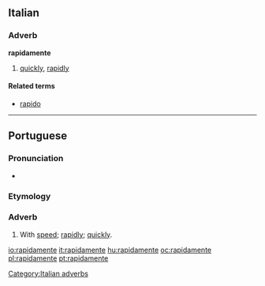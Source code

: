 {{also|rápidamente}}
==Italian==

===Adverb===
'''rapidamente'''

# [[quickly]], [[rapidly]]

====Related terms====
* [[rapido]]

[[Category:Italian adverbs]]

----

==Portuguese==

===Pronunciation===
* {{hyphenation|ra|pi|da|men|te}}

===Etymology===
{{pt-etym-mente|rápido|rápida}}

===Adverb===
{{pt-adv}}

# With [[speed]]; [[rapidly]]; [[quickly]].

[[io:rapidamente]]
[[it:rapidamente]]
[[hu:rapidamente]]
[[oc:rapidamente]]
[[pl:rapidamente]]
[[pt:rapidamente]]